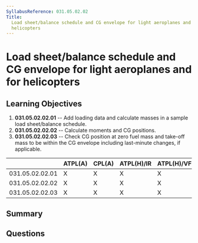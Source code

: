 ```yaml
---
SyllabusReference: 031.05.02.02
Title:
  Load sheet/balance schedule and CG envelope for light aeroplanes and for
  helicopters
---
```


# Load sheet/balance schedule and CG envelope for light aeroplanes and for helicopters

## Learning Objectives

1. **031.05.02.02.01** -- Add loading data and calculate masses in a sample load
   sheet/balance schedule.
2. **031.05.02.02.02** -- Calculate moments and CG positions.
3. **031.05.02.02.03** -- Check CG position at zero fuel mass and take-off mass
   to be within the CG envelope including last-minute changes, if applicable.

|                 | ATPL(A) | CPL(A) | ATPL(H)/IR | ATPL(H)/VFR | CPL(H) | IR  | CBIR(A) |
| --------------- | ------- | ------ | ---------- | ----------- | ------ | --- | ------- |
| 031.05.02.02.01 | X       | X      | X          | X           | X      |     |         |
| 031.05.02.02.02 | X       | X      | X          | X           | X      |     |         |
| 031.05.02.02.03 | X       | X      | X          | X           | X      |     |         |

## Summary

## Questions
